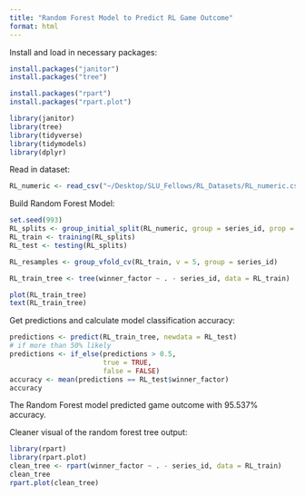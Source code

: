 ```yaml
---
title: "Random Forest Model to Predict RL Game Outcome"
format: html
---
```


Install and load in necessary packages:
```r
install.packages("janitor")
install.packages("tree")
```

```r
install.packages("rpart")
install.packages("rpart.plot")
```


```r
library(janitor)
library(tree)
library(tidyverse)
library(tidymodels)
library(dplyr)
```

Read in dataset:
```r
RL_numeric <- read_csv("~/Desktop/SLU_Fellows/RL_Datasets/RL_numeric.csv")
```


Build Random Forest Model:
```r
set.seed(993)
RL_splits <- group_initial_split(RL_numeric, group = series_id, prop = 0.5)
RL_train <- training(RL_splits)
RL_test <- testing(RL_splits)

RL_resamples <- group_vfold_cv(RL_train, v = 5, group = series_id)

RL_train_tree <- tree(winner_factor ~ . - series_id, data = RL_train)

plot(RL_train_tree)
text(RL_train_tree)
```


Get predictions and calculate model classification accuracy:
```r
predictions <- predict(RL_train_tree, newdata = RL_test)
# if more than 50% likely 
predictions <- if_else(predictions > 0.5, 
                       true = TRUE, 
                       false = FALSE)
accuracy <- mean(predictions == RL_test$winner_factor)
accuracy
```

The Random Forest model predicted game outcome with 95.537% accuracy.



Cleaner visual of the random forest tree output:
```r
library(rpart)
library(rpart.plot)
clean_tree <- rpart(winner_factor ~ . - series_id, data = RL_train)
clean_tree
rpart.plot(clean_tree)
```



